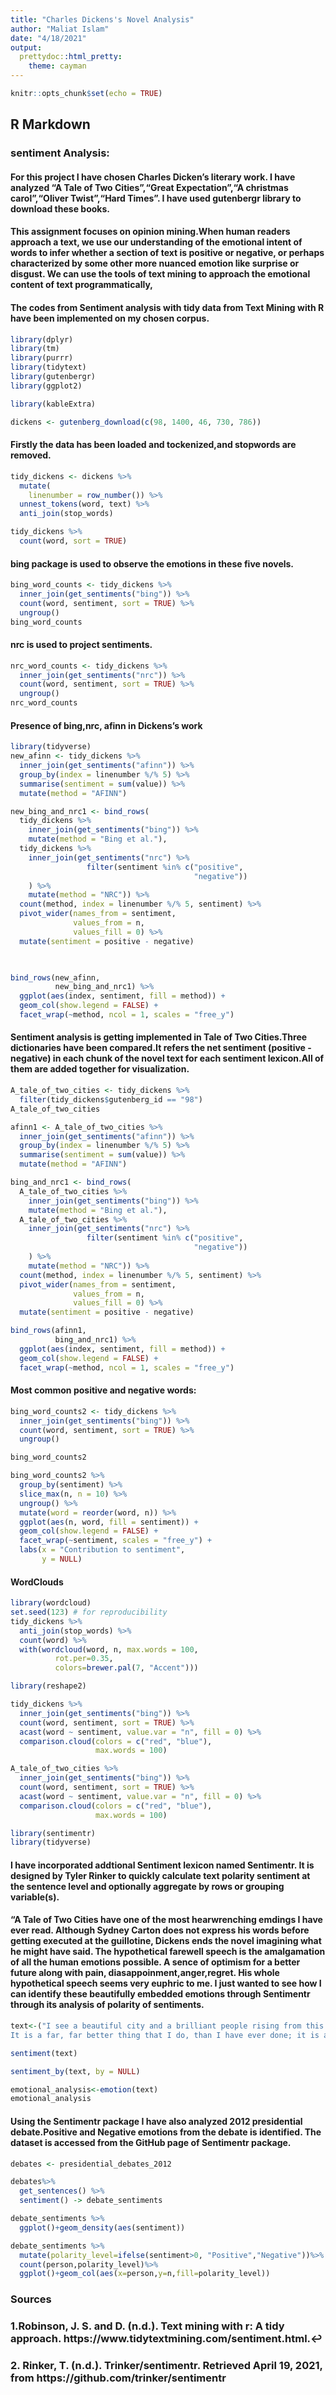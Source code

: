 ---
title: "Charles Dickens's Novel Analysis"
author: "Maliat Islam"
date: "4/18/2021"
output:
  prettydoc::html_pretty:
    theme: cayman
---

```{r setup, include=FALSE}
knitr::opts_chunk$set(echo = TRUE)
```

## R Markdown

### sentiment Analysis:
#### For this project I have chosen Charles Dicken's literary work. I have analyzed "A Tale of Two Cities","Great Expectation","A christmas carol","Oliver Twist","Hard Times". I have used gutenbergr library to download these books.
#### This assignment focuses on opinion mining.When human readers approach a text, we use our understanding of the emotional intent of words to infer whether a section of text is positive or negative, or perhaps characterized by some other more nuanced emotion like surprise or disgust. We can use the tools of text mining to approach the emotional content of text programmatically,
#### The codes from Sentiment analysis with tidy data from Text Mining with R have been implemented on my chosen corpus.



```{r}
library(dplyr)
library(tm)
library(purrr)
library(tidytext)
library(gutenbergr)
library(ggplot2)
```
```{r}
library(kableExtra)
```

```{r}
dickens <- gutenberg_download(c(98, 1400, 46, 730, 786))
```
#### Firstly the data has been loaded and tockenized,and stopwords are removed.
```{r}
tidy_dickens <- dickens %>%
  mutate(
    linenumber = row_number()) %>%
  unnest_tokens(word, text) %>%
  anti_join(stop_words)
```




```{r}
tidy_dickens %>%
  count(word, sort = TRUE)
```

#### bing package is used to observe the emotions in these five novels.
```{r}
bing_word_counts <- tidy_dickens %>%
  inner_join(get_sentiments("bing")) %>%
  count(word, sentiment, sort = TRUE) %>%
  ungroup()
bing_word_counts 
```
#### nrc is used to project sentiments.

```{r}
nrc_word_counts <- tidy_dickens %>%
  inner_join(get_sentiments("nrc")) %>%
  count(word, sentiment, sort = TRUE) %>%
  ungroup()
nrc_word_counts

```
#### Presence of bing,nrc, afinn in Dickens's work
```{r}
library(tidyverse)
new_afinn <- tidy_dickens %>% 
  inner_join(get_sentiments("afinn")) %>% 
  group_by(index = linenumber %/% 5) %>% 
  summarise(sentiment = sum(value)) %>% 
  mutate(method = "AFINN")

new_bing_and_nrc1 <- bind_rows(
  tidy_dickens %>% 
    inner_join(get_sentiments("bing")) %>%
    mutate(method = "Bing et al."),
  tidy_dickens %>% 
    inner_join(get_sentiments("nrc") %>% 
                 filter(sentiment %in% c("positive", 
                                         "negative"))
    ) %>%
    mutate(method = "NRC")) %>%
  count(method, index = linenumber %/% 5, sentiment) %>%
  pivot_wider(names_from = sentiment,
              values_from = n,
              values_fill = 0) %>% 
  mutate(sentiment = positive - negative)

  
```
```{r}
bind_rows(new_afinn, 
          new_bing_and_nrc1) %>%
  ggplot(aes(index, sentiment, fill = method)) +
  geom_col(show.legend = FALSE) +
  facet_wrap(~method, ncol = 1, scales = "free_y")
```
#### Sentiment analysis is getting implemented in Tale of Two Cities.Three dictionaries have been compared.It refers the net sentiment (positive - negative) in each chunk of the novel text for each sentiment lexicon.All of them are added together for visualization.

```{r}
A_tale_of_two_cities <- tidy_dickens %>% 
  filter(tidy_dickens$gutenberg_id == "98")
A_tale_of_two_cities


```
```{r}
afinn1 <- A_tale_of_two_cities %>% 
  inner_join(get_sentiments("afinn")) %>% 
  group_by(index = linenumber %/% 5) %>% 
  summarise(sentiment = sum(value)) %>% 
  mutate(method = "AFINN")

bing_and_nrc1 <- bind_rows(
  A_tale_of_two_cities %>% 
    inner_join(get_sentiments("bing")) %>%
    mutate(method = "Bing et al."),
  A_tale_of_two_cities %>% 
    inner_join(get_sentiments("nrc") %>% 
                 filter(sentiment %in% c("positive", 
                                         "negative"))
    ) %>%
    mutate(method = "NRC")) %>%
  count(method, index = linenumber %/% 5, sentiment) %>%
  pivot_wider(names_from = sentiment,
              values_from = n,
              values_fill = 0) %>% 
  mutate(sentiment = positive - negative)

```

```{r}
bind_rows(afinn1, 
          bing_and_nrc1) %>%
  ggplot(aes(index, sentiment, fill = method)) +
  geom_col(show.legend = FALSE) +
  facet_wrap(~method, ncol = 1, scales = "free_y")
```
#### Most common positive and negative words:
```{r}
bing_word_counts2 <- tidy_dickens %>%
  inner_join(get_sentiments("bing")) %>%
  count(word, sentiment, sort = TRUE) %>%
  ungroup()

bing_word_counts2
```


```{r}
bing_word_counts2 %>%
  group_by(sentiment) %>%
  slice_max(n, n = 10) %>% 
  ungroup() %>%
  mutate(word = reorder(word, n)) %>%
  ggplot(aes(n, word, fill = sentiment)) +
  geom_col(show.legend = FALSE) +
  facet_wrap(~sentiment, scales = "free_y") +
  labs(x = "Contribution to sentiment",
       y = NULL)
```


#### WordClouds
```{r}
library(wordcloud)
set.seed(123) # for reproducibility 
tidy_dickens %>%
  anti_join(stop_words) %>%
  count(word) %>%
  with(wordcloud(word, n, max.words = 100,
          rot.per=0.35,
          colors=brewer.pal(7, "Accent")))
```

```{r}
library(reshape2)

tidy_dickens %>%
  inner_join(get_sentiments("bing")) %>%
  count(word, sentiment, sort = TRUE) %>%
  acast(word ~ sentiment, value.var = "n", fill = 0) %>%
  comparison.cloud(colors = c("red", "blue"),
                   max.words = 100)
```
```{r}
A_tale_of_two_cities %>%
  inner_join(get_sentiments("bing")) %>%
  count(word, sentiment, sort = TRUE) %>%
  acast(word ~ sentiment, value.var = "n", fill = 0) %>%
  comparison.cloud(colors = c("red", "blue"),
                   max.words = 100)
```
```{r}
library(sentimentr)
library(tidyverse)

```

#### I have incorporated addtional Sentiment lexicon named Sentimentr. It is designed by Tyler Rinker to quickly calculate text polarity sentiment at the sentence level and optionally aggregate by rows or grouping variable(s).
#### "A Tale of Two Cities have one of the most hearwrenching emdings I have ever read. Although Sydney Carton does not express his words before getting executed at the guillotine, Dickens ends the novel imagining what he might have said. The hypothetical farewell speech is the amalgamation of all the human emotions possible. A sence of optimism for a better future along with pain, diasappoinment,anger,regret. His whole hypothetical speech seems very euphric to me. I just wanted to see how I can identify these beautifully embedded emotions through Sentimentr through its analysis of polarity of sentiments.

```{r}

text<-("I see a beautiful city and a brilliant people rising from this abyss, and, in their struggles to be truly free, in their triumphs and defeats, through long, long years to come, I see the evil of this time and of the previous time of which this is the natural birth, gradually making expiation for itself and wearing out.I see the lives for which I lay down my life, peaceful, useful, prosperous and happy, in that England which I shall see no more. I see Her with a child upon her bosom, who bears my name. I see her father, aged and bent, but otherwise restored, and faithful to all men in his healing office, and at peace; I see the good old man, so long their friend, in ten years' time enriching them with all he has, and passing tranquilly to his reward.I see that I hold a sanctuary in their hearts, and in the hearts of their descendants, generations hence. I see her, an old woman, weeping for me on the anniversary of this day. I see her and her husband, their course done, lying side by side in their last earthly bed, and I know that each was not more honoured and held sacred in the other's soul, than I was in the souls of both.I see that child who lay upon her bosom and who bore my name, a man winning his way up in that path of life which once was mine. I see him winning it so well, that my name is made illustrious there by the light of his. I see the blots I threw upon it, faded away. I see him, foremost of just judges and honoured men, bringing a boy of my name, with a forehead that I know and golden hair, to this place - then fair to look upon, with not a trace of this day's disfigurement - and I hear him tell the child my story, with a tender and a faltering voice.
It is a far, far better thing that I do, than I have ever done; it is a far, far better rest that I go to, than I have ever known." )

sentiment(text)

sentiment_by(text, by = NULL)

emotional_analysis<-emotion(text)
emotional_analysis
```
#### Using the Sentimentr package I have also analyzed 2012 presidential debate.Positive and Negative emotions from the debate is identified. The dataset is accessed from the GitHub page of Sentimentr package.
```{r}
debates <- presidential_debates_2012  

debates%>%
  get_sentences() %>%
  sentiment() -> debate_sentiments

debate_sentiments %>%
  ggplot()+geom_density(aes(sentiment))

debate_sentiments %>%
  mutate(polarity_level=ifelse(sentiment>0, "Positive","Negative"))%>%
  count(person,polarity_level)%>%
  ggplot()+geom_col(aes(x=person,y=n,fill=polarity_level))
```

### Sources
### 1.Robinson, J. S. and D. (n.d.). Text mining with r: A tidy approach. https://www.tidytextmining.com/sentiment.html.↩︎
### 2. Rinker, T. (n.d.). Trinker/sentimentr. Retrieved April 19, 2021, from https://github.com/trinker/sentimentr






